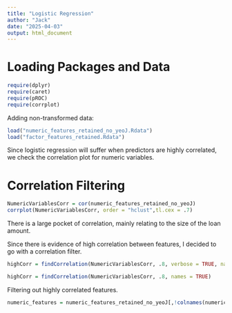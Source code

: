 ```yaml
---
title: "Logistic Regression"
author: "Jack"
date: "2025-04-03"
output: html_document
---
```


# Loading Packages and Data

```r
require(dplyr)
require(caret)
require(pROC)
require(corrplot)
```

Adding non-transformed data:

```r
load("numeric_features_retained_no_yeoJ.Rdata")
load("factor_features_retained.Rdata")
```

Since logistic regression will suffer when predictors are highly correlated, we check the correlation plot for numeric variables.

# Correlation Filtering

```r
NumericVariablesCorr = cor(numeric_features_retained_no_yeoJ)
corrplot(NumericVariablesCorr, order = "hclust",tl.cex = .7)
```

There is a large pocket of correlation, mainly relating to the size of the loan amount.

Since there is evidence of high correlation between features, I decided to go with a correlation filter.

```r
highCorr = findCorrelation(NumericVariablesCorr, .8, verbose = TRUE, names = TRUE)
```

```r
highCorr = findCorrelation(NumericVariablesCorr, .8, names = TRUE)
```

Filtering out highly correlated features.

```r
numeric_features = numeric_features_retained_no_yeoJ[,!colnames(numeric_features_retained_no_yeoJ) %in% highCorr]
```
